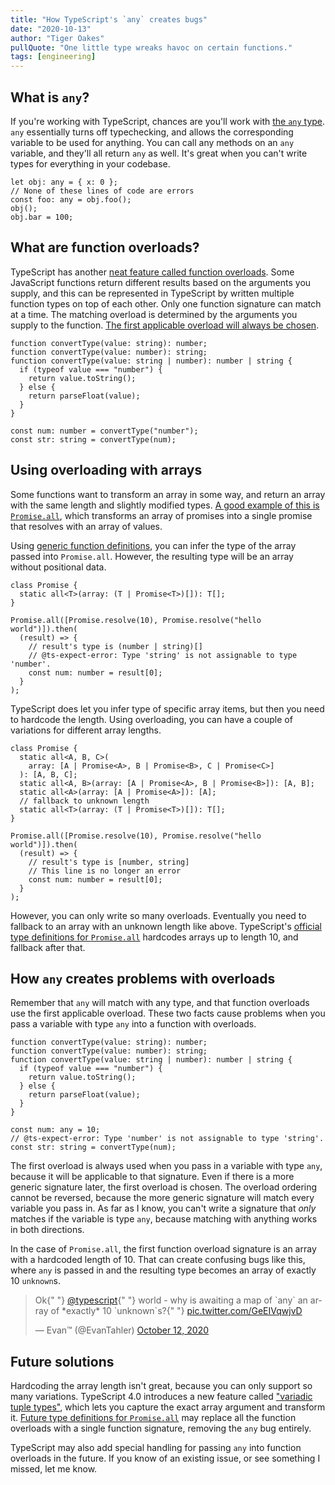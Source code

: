 ```yaml
---
title: "How TypeScript's `any` creates bugs"
date: "2020-10-13"
author: "Tiger Oakes"
pullQuote: "One little type wreaks havoc on certain functions."
tags: [engineering]
---
```


## What is `any`?

If you're working with TypeScript, chances are you'll work with [the `any` type](https://www.typescriptlang.org/docs/handbook/2/everyday-types.html#any). `any` essentially turns off typechecking, and allows the corresponding variable to be used for anything. You can call any methods on an `any` variable, and they'll all return `any` as well. It's great when you can't write types for everything in your codebase.

```tsx
let obj: any = { x: 0 };
// None of these lines of code are errors
const foo: any = obj.foo();
obj();
obj.bar = 100;
```

## What are function overloads?

TypeScript has another [neat feature called function overloads](https://www.typescriptlang.org/docs/handbook/2/functions.html#function-overloads). Some JavaScript functions return different results based on the arguments you supply, and this can be represented in TypeScript by written multiple function types on top of each other. Only one function signature can match at a time. The matching overload is determined by the arguments you supply to the function. [The first applicable overload will always be chosen](https://github.com/microsoft/TypeScript/issues/1860#issuecomment-72154737).

```tsx
function convertType(value: string): number;
function convertType(value: number): string;
function convertType(value: string | number): number | string {
  if (typeof value === "number") {
    return value.toString();
  } else {
    return parseFloat(value);
  }
}

const num: number = convertType("number");
const str: string = convertType(num);
```

## Using overloading with arrays

Some functions want to transform an array in some way, and return an array with the same length and slightly modified types. [A good example of this is `Promise.all`](https://developer.mozilla.org/en-US/docs/Web/JavaScript/Reference/Global_Objects/Promise/all), which transforms an array of promises into a single promise that resolves with an array of values.

Using [generic function definitions](https://www.typescriptlang.org/docs/handbook/2/functions.html#generic-functions), you can infer the type of the array passed into `Promise.all`. However, the resulting type will be an array without positional data.

```tsx
class Promise {
  static all<T>(array: (T | Promise<T>)[]): T[];
}

Promise.all([Promise.resolve(10), Promise.resolve("hello world")]).then(
  (result) => {
    // result's type is (number | string)[]
    // @ts-expect-error: Type 'string' is not assignable to type 'number'.
    const num: number = result[0];
  }
);
```

TypeScript does let you infer type of specific array items, but then you need to hardcode the length. Using overloading, you can have a couple of variations for different array lengths.

```tsx
class Promise {
  static all<A, B, C>(
    array: [A | Promise<A>, B | Promise<B>, C | Promise<C>]
  ): [A, B, C];
  static all<A, B>(array: [A | Promise<A>, B | Promise<B>]): [A, B];
  static all<A>(array: [A | Promise<A>]): [A];
  // fallback to unknown length
  static all<T>(array: (T | Promise<T>)[]): T[];
}

Promise.all([Promise.resolve(10), Promise.resolve("hello world")]).then(
  (result) => {
    // result's type is [number, string]
    // This line is no longer an error
    const num: number = result[0];
  }
);
```

However, you can only write so many overloads. Eventually you need to fallback to an array with an unknown length like above. TypeScript's [official type definitions for `Promise.all`](https://github.com/microsoft/TypeScript/blob/065a996345fcfafd3c744d2a724a1ae9f31f9ab0/lib/lib.es2015.promise.d.ts#L41) hardcodes arrays up to length 10, and fallback after that.

## How `any` creates problems with overloads

Remember that `any` will match with any type, and that function overloads use the first applicable overload. These two facts cause problems when you pass a variable with type `any` into a function with overloads.

```tsx
function convertType(value: string): number;
function convertType(value: number): string;
function convertType(value: string | number): number | string {
  if (typeof value === "number") {
    return value.toString();
  } else {
    return parseFloat(value);
  }
}

const num: any = 10;
// @ts-expect-error: Type 'number' is not assignable to type 'string'.
const str: string = convertType(num);
```

The first overload is always used when you pass in a variable with type `any`, because it will be applicable to that signature. Even if there is a more generic signature later, the first overload is chosen. The overload ordering cannot be reversed, because the more generic signature will match every variable you pass in. As far as I know, you can't write a signature that _only_ matches if the variable is type `any`, because matching with anything works in both directions.

In the case of `Promise.all`, the first function overload signature is an array with a hardcoded length of 10. That can create confusing bugs like this, where `any` is passed in and the resulting type becomes an array of exactly 10 `unknown`s.

<blockquote className="twitter-tweet">
  <p lang="en" dir="ltr">
    Ok{" "}
    <a href="https://twitter.com/typescript?ref_src=twsrc%5Etfw">@typescript</a>{" "}
    world - why is awaiting a map of `any` an array of *exactly* 10 `unknown`s?{" "}
    <a href="https://t.co/GeEIVqwjvD">pic.twitter.com/GeEIVqwjvD</a>
  </p>
  &mdash; Evan™ (@EvanTahler) <a href="https://twitter.com/EvanTahler/status/1315782177288679424?ref_src=twsrc%5Etfw">October 12, 2020</a>
</blockquote> <script
  async
  src="https://platform.twitter.com/widgets.js"
  charSet="utf-8"
></script>

## Future solutions

Hardcoding the array length isn't great, because you can only support so many variations. TypeScript 4.0 introduces a new feature called ["variadic tuple types"](https://devblogs.microsoft.com/typescript/announcing-typescript-4-0/#variadic-tuple-types), which lets you capture the exact array argument and transform it. [Future type definitions for `Promise.all`](https://github.com/microsoft/TypeScript/pull/39796) may replace all the function overloads with a single function signature, removing the `any` bug entirely.

TypeScript may also add special handling for passing `any` into function overloads in the future. If you know of an existing issue, or see something I missed, let me know.
